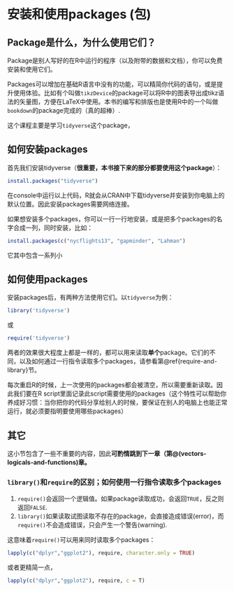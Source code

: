 # 安装和使用packages (包) {#packages}

## Package是什么，为什么使用它们？

Package是别人写好的在R中运行的程序（以及附带的数据和文档），你可以免费安装和使用它们。

Packages可以增加在基础R语言中没有的功能，可以精简你代码的语句，或是提升使用体验。比如有个叫做`tikzDevice`的package可以将R中的图表导出成tikz语法的矢量图，方便在LaTeX中使用。本书的编写和排版也是使用R中的一个叫做`bookdown`的package完成的（真的超棒）. 

这个课程主要是学习`tidyverse`这个package，

## 如何安装packages

首先我们安装tidyverse（**很重要，本书接下来的部分都要使用这个package**）：

```r
install.packages("tidyverse")
```
在console中运行以上代码，R就会从CRAN中下载tidyverse并安装到你电脑上的默认位置。因此安装packages需要网络连接。

如果想安装多个packages，你可以一行一行地安装，或是把多个packages的名字合成一列，同时安装，比如：

```r
install.packages(c("nycflights13", "gapminder", "Lahman")
```

它其中包含一系列小

## 如何使用packages

安装packages后，有两种方法使用它们。以`tidyverse`为例：

```r
library('tidyverse')
```
或
```r
require('tidyverse')
```

两者的效果很大程度上都是一样的，都可以用来读取**单个**package。它们的不同，以及如何通过一行指令读取多个packages，请参看第\@ref{require-and-library}节。

每次重启R的时候，上一次使用的packages都会被清空，所以需要重新读取。因此我们要在R script里面记录此script需要使用的packages（这个特性可以帮助你养成好习惯：当你把你的代码分享给别人的时候，要保证在别人的电脑上也能正常运行，就必须要指明要使用哪些packages）

## 其它

这小节包含了一些不重要的内容，因此**可酌情跳到下一章（第@\ref(vectors-logicals-and-functions)章。**

### `library()`和`require`的区别；如何使用一行指令读取多个packages {#require-and-library}

1. `require()`会返回一个逻辑值。如果package读取成功，会返回`TRUE`，反之则返回`FALSE`.
2. `library()`如果读取试图读取不存在的package，会直接造成错误(error)，而`require()`不会造成错误，只会产生一个警告(warning).

这意味着`require()`可以用来同时读取多个packages：

```r
lapply(c("dplyr","ggplot2"), require, character.only = TRUE)
```
或者更精简一点，
```r
lapply(c("dplyr","ggplot2"), require, c = T)
```
